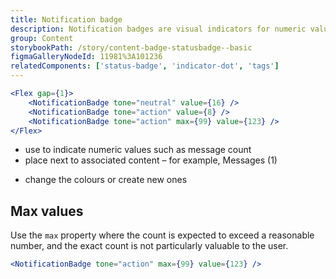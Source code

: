 ```yaml
---
title: Notification badge
description: Notification badges are visual indicators for numeric values.
group: Content
storybookPath: /story/content-badge-statusbadge--basic
figmaGalleryNodeId: 11981%3A101236
relatedComponents: ['status-badge', 'indicator-dot', 'tags']
---
```


```jsx live
<Flex gap={1}>
	<NotificationBadge tone="neutral" value={16} />
	<NotificationBadge tone="action" value={8} />
	<NotificationBadge tone="action" max={99} value={123} />
</Flex>
```

<DoHeading />

- use to indicate numeric values such as message count
- place next to associated content – for example, Messages (1)

<DontHeading />

- change the colours or create new ones

## Max values

Use the `max` property where the count is expected to exceed a reasonable number, and the exact count is not particularly valuable to the user.

```jsx live
<NotificationBadge tone="action" max={99} value={123} />
```
